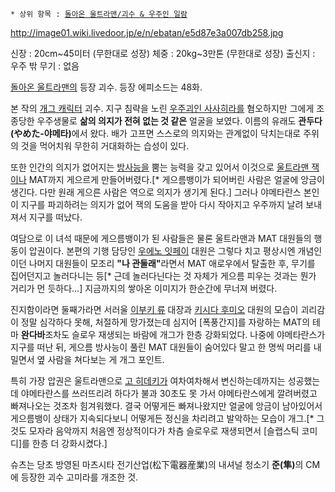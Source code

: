  * 상위 항목 : [[돌아온 울트라맨/괴수 & 우주인 일람]]

http://image01.wiki.livedoor.jp/e/n/ebatan/e5d87e3a007db258.jpg

신장 : 20cm~45미터 (무한대로 성장) 
체중 : 20kg~3만톤 (무한대로 성장) 
출신지 : 우주 밖
무기 : 없음

[[돌아온 울트라맨]]의 등장 괴수. 등장 에피소드는 48화.

본 작의 [[개그 캐릭터]] 괴수. 지구 침략을 노린 [[우주괴인 사사히라]]를 혐오하지만 그에게 조종당한 우주생물로 '''삶의 의지가 전혀 없는 것 같은''' 얼굴을 보였다. 이름의 유래도 '''관두다(やめた-야메타)'''에서 왔다. 배가 고프면 스스로의 의지와는 관계없이 닥치는대로 주위의 것을 먹어치워 무한히 거대화하는 습성이 있다.

또한 인간의 의지가 없어지는 [[방사능]]을 뿜는 능력을 갖고 있어서 이것으로 [[울트라맨 잭]]이나 MAT까지 게으르게 만들어버렸다.[* 게으름뱅이가 되어버린 사람은 얼굴에 앙금이 생긴다. 다만 원래 게으른 사람은 역으로 의지가 생기게 된다.] 그러나 야메타란스 본인이 지구를 파괴하려는 의지가 없어 잭의 도움을 받아 다시 작아지고 우주까지 날려 보내져서 지구를 떠났다. 

여담으로 이 녀석 때문에 게으름뱅이가 된 사람들은 물론 울트라맨과 MAT 대원들의 행동이 압권이다. 본편의 기행 담당인 [[우에노 잇페이]] 대원은 그렇다 치고 평상시엔 개념인이던 나머지 대원들이 모조리 '''"나 관둘래"'''라면서 MAT 애로우에서 탈출한 후, 무기를 집어던지고 놀러다니는 등[* 근데 놀러다닌다는 것 자체가 게으름 피우는 것과는 뭔가 거리가 먼 듯하다...] 지금까지의 쌓아온 이미지가 한순간에 무너져 버렸다. 

진지함이라면 둘째가라면 서러울 [[이부키 류]] 대장과 [[키시다 후미오]] 대원의 모습이 괴리감이 정말 심각하다 못해, 처절하게 망가졌는데 심지어 [폭풍간지]를 자랑하는 MAT의 테마 '''완다바'''조차도 슬로우 재생되는 바람에 개그가 한층 강화되었다. 나중에 야메타란스가 지구를 떠난 뒤, 게으름 방사능이 풀린 MAT 대원들이 숨어있다 말고 한 명씩 머리를 내밀면서 옆 사람을 쳐다보는 게 개그 포인트.

특히 가장 압권은 울트라맨으로 [[고 히데키]]가 여차여차해서 변신하는데까지는 성공했는데 야메타란스를 쓰러뜨리려 하다가 불과 30초도 못 가서 야메타란스에게 깔려버렸고 빠져나오는 것조차 힘겨워했다. 결국 어떻게든 빠져나왔지만 얼굴에 앙금이 남아있어서 게으름뱅이 상태가 지속되다보니 어떻게든 정신을 차리려고 발악하는 모습이 개그.[* 그것도 모자라 음악까지 처음엔 정상적이다가 차츰 슬로우로 재생되면서 [슬랩스틱 코미디]를 한층 더 강화시켰다.]

슈츠는 당초 방영된 마츠시타 전기산업(松下電器産業)의 내셔널 청소기 '''준(隼)'''의 CM에 등장한 괴수 고미라를 개조한 것. 
